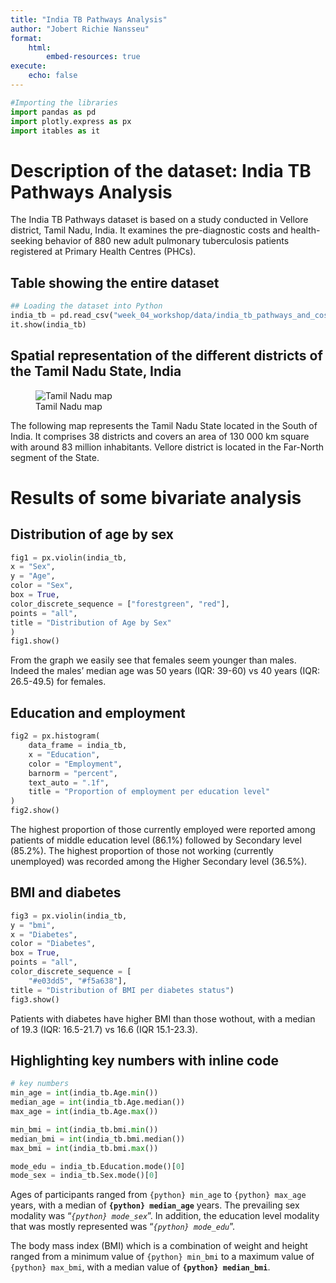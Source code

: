 ```yaml
---
title: "India TB Pathways Analysis"
author: "Jobert Richie Nansseu"
format: 
    html:
        embed-resources: true
execute: 
    echo: false
---
```


```python
#Importing the libraries
import pandas as pd
import plotly.express as px
import itables as it
```

# Description of the dataset: India TB Pathways Analysis

The India TB Pathways dataset is based on a study conducted in Vellore district, Tamil Nadu, India. It examines the pre-diagnostic costs and health-seeking behavior of 880 new adult pulmonary tuberculosis patients registered at Primary Health Centres (PHCs).

## Table showing the entire dataset

```python
## Loading the dataset into Python
india_tb = pd.read_csv("week_04_workshop/data/india_tb_pathways_and_costs.csv")
it.show(india_tb)
```

## Spatial representation of the different districts of the Tamil Nadu State, India 

![Tamil Nadu map](week_04_workshop/images/tndistrict_1.png)

The following map represents the Tamil Nadu State located in the South of India. It comprises 38 districts and covers an area of 130 000 km square with around 83 million inhabitants. Vellore district is located in the Far-North segment of the State.

# Results of some bivariate analysis
## Distribution of age by sex

```python
fig1 = px.violin(india_tb,
x = "Sex",
y = "Age",
color = "Sex",
box = True,
color_discrete_sequence = ["forestgreen", "red"],
points = "all",
title = "Distribution of Age by Sex"
)
fig1.show()
```

From the graph we easily see that females seem younger than males. Indeed the males' median age was 50 years (IQR: 39-60) vs 40 years (IQR: 26.5-49.5) for females.

## Education and employment

```python
fig2 = px.histogram(
    data_frame = india_tb,
    x = "Education",
    color = "Employment",
    barnorm = "percent",
    text_auto = ".1f",
    title = "Proportion of employment per education level"
)
fig2.show()
```

The highest proportion of those currently employed were reported among patients of middle education level (86.1%) followed by Secondary level (85.2%). The highest proportion of those not working (currently unemployed) was recorded among the Higher Secondary level (36.5%).

## BMI and diabetes

```python
fig3 = px.violin(india_tb,
y = "bmi",
x = "Diabetes",
color = "Diabetes",
box = True,
points = "all",
color_discrete_sequence = [
    "#e03dd5", "#f5a638"],
title = "Distribution of BMI per diabetes status")
fig3.show()
```

Patients with diabetes have higher BMI than those wothout, with a median of 19.3 (IQR: 16.5-21.7) vs 16.6 (IQR 15.1-23.3).

## Highlighting key numbers with inline code


```python
# key numbers 
min_age = int(india_tb.Age.min())
median_age = int(india_tb.Age.median())
max_age = int(india_tb.Age.max())

min_bmi = int(india_tb.bmi.min())
median_bmi = int(india_tb.bmi.median())
max_bmi = int(india_tb.bmi.max())

mode_edu = india_tb.Education.mode()[0]
mode_sex = india_tb.Sex.mode()[0]
```

Ages of participants ranged from `{python} min_age` to `{python} max_age` years, with a median of **`{python} median_age`** years. The prevailing sex modality was "*`{python} mode_sex`*". In addition, the education level modality that was mostly represented was "*`{python} mode_edu`*".

The body mass index (BMI) which is a combination of weight and height ranged from a minimum value of `{python} min_bmi` to a maximum value of `{python} max_bmi`, with a median value of **`{python} median_bmi`**.

